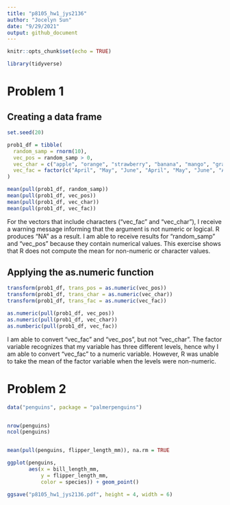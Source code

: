 ```yaml
---
title: "p8105_hw1_jys2136"
author: "Jocelyn Sun"
date: "9/29/2021"
output: github_document
---
```


```r

knitr::opts_chunk$set(echo = TRUE)

library(tidyverse)

```

# Problem 1

## Creating a data frame 

```r

set.seed(20)

prob1_df = tibble(
  random_samp = rnorm(10),
  vec_pos = random_samp > 0,
  vec_char = c("apple", "orange", "strawberry", "banana", "mango", "grape", "plum", "persimmon", "grapefruit", "fig"),
  vec_fac = factor(c("April", "May", "June", "April", "May", "June", "April", "May", "June", "April"))
)

mean(pull(prob1_df, random_samp))
mean(pull(prob1_df, vec_pos))
mean(pull(prob1_df, vec_char))
mean(pull(prob1_df, vec_fac))

```

For the vectors that include characters ("vec_fac" and "vec_char"), I receive a warning message informing that the argument is not numeric or logical. R produces "NA" as a result. I am able to receive results for "random_samp" and "vec_pos" because they contain numerical values. This exercise shows that R does not compute the mean for non-numeric or character values.

## Applying the as.numeric function

```r

transform(prob1_df, trans_pos = as.numeric(vec_pos))
transform(prob1_df, trans_char = as.numeric(vec_char))
transform(prob1_df, trans_fac = as.numeric(vec_fac))

as.numeric(pull(prob1_df, vec_pos))
as.numeric(pull(prob1_df, vec_char))
as.numberic(pull(prob1_df, vec_fac))

```

I am able to convert "vec_fac" and "vec_pos", but not "vec_char". The factor variable recognizes that my variable has three different levels, hence why I am able to convert "vec_fac" to a numeric variable. However, R was unable to take the mean of the factor variable when the levels were non-numeric. 


# Problem 2
```r

data("penguins", package = "palmerpenguins")


nrow(penguins)
ncol(penguins)


mean(pull(penguins, flipper_length_mm)), na.rm = TRUE


```


```r

ggplot(penguins, 
       aes(x = bill_length_mm, 
           y = flipper_length_mm, 
           color = species)) + geom_point()

```


```r

ggsave("p8105_hw1_jys2136.pdf", height = 4, width = 6)

```
